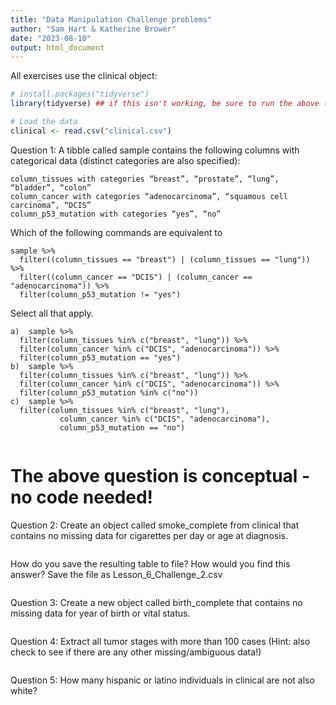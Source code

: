 ```yaml
---
title: "Data Manipulation Challenge problems"
author: "Sam Hart & Katherine Brower"
date: "2023-08-10"
output: html_document
---
```


All exercises use the clinical object:

```r
# install.packages("tidyverse")
library(tidyverse) ## if this isn't working, be sure to run the above (uncomment first)

# Load the data
clinical <- read.csv("clinical.csv")
```

Question 1:
A tibble called sample contains the following columns with categorical data (distinct categories are also specified):

    column_tissues with categories “breast”, “prostate”, “lung”, “bladder”, “colon”
    column_cancer with categories “adenocarcinoma”, “squamous cell carcinoma”, “DCIS”
    column_p53_mutation with categories “yes”, “no”

Which of the following commands are equivalent to 

    sample %>% 
      filter((column_tissues == "breast") | (column_tissues == "lung")) %>% 
      filter((column_cancer == "DCIS") | (column_cancer == "adenocarcinoma")) %>% 
      filter(column_p53_mutation != "yes")

Select all that apply.

    a)	sample %>% 
      filter(column_tissues %in% c("breast", "lung")) %>% 
      filter(column_cancer %in% c("DCIS", "adenocarcinoma")) %>% 
      filter(column_p53_mutation == "yes")
    b)	sample %>% 
      filter(column_tissues %in% c("breast", "lung")) %>% 
      filter(column_cancer %in% c("DCIS", "adenocarcinoma")) %>% 
      filter(column_p53_mutation %in% c("no"))
    c)	sample %>% 
      filter(column_tissues %in% c("breast", "lung"),
               column_cancer %in% c("DCIS", "adenocarcinoma"),
               column_p53_mutation == "no")
           
# The above question is conceptual - no code needed!
           
           
Question 2:
Create an object called smoke_complete from clinical that contains no missing data for cigarettes per day or age at diagnosis.
```r

```

How do you save the resulting table to file? How would you find this answer? Save the file as Lesson_6_Challenge_2.csv
```r

```

Question 3:
Create a new object called birth_complete that contains no missing data for year of birth or vital status.
```r

```

Question 4:
Extract all tumor stages with more than 100 cases (Hint: also check to see if there are any other missing/ambiguous data!)
```r

```

Question 5:
How many hispanic or latino individuals in clinical are not also white?
```r

```



